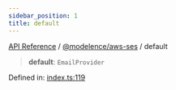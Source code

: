 ```yaml
---
sidebar_position: 1
title: default
---
```


[API Reference](/api-reference/@modelence/aws-ses/variables/../../../index) / [@modelence/aws-ses](/api-reference/@modelence/aws-ses/variables/../index) / default

> **default**: `EmailProvider`

Defined in: [index.ts:119](https://github.com/modelence/modelence/blob/b76bfde8ca036f6681de1ab2886a5a8ccf43aff5/packages/aws-ses/src/index.ts#L119)
